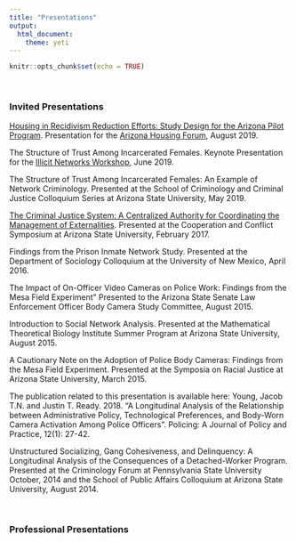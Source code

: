 ```yaml
---
title: "Presentations"
output: 
  html_document:
    theme: yeti
---
```


```r
knitr::opts_chunk$set(echo = TRUE)
```

<br>

### Invited Presentations

[Housing in Recidivism Reduction Efforts: Study Design for the Arizona Pilot Program](https://github.com/jacobtnyoung/jacobtnyoung.github.io/raw/master/_presentations/housing_forum_presentation_young.pdf). Presentation for the [Arizona Housing Forum](https://housing.az.gov/2019-arizona-housing-forum/overview), August 2019.

The Structure of Trust Among Incarcerated Females. Keynote Presentation for the [Illicit Networks Workshop](https://illicitnetworksworkshop.com/), June 2019.

The Structure of Trust Among Incarcerated Females: An Example of Network Criminology. Presented at the School of Criminology and Criminal Justice Colloquium Series at Arizona State University, May 2019.

[The Criminal Justice System: A Centralized Authority for Coordinating the Management of Externalities](https://vimeo.com/205621861). Presented at the Cooperation and Conflict Symposium at Arizona State University, February 2017.

Findings from the Prison Inmate Network Study. Presented at the Department of Sociology Colloquium at the University of New Mexico, April 2016.

The Impact of On-Officer Video Cameras on Police Work: Findings from the Mesa Field Experiment” Presented to the Arizona State Senate Law Enforcement Officer Body Camera Study Committee, August 2015.

Introduction to Social Network Analysis. Presented at the Mathematical Theoretical Biology Institute Summer Program at Arizona State University, August 2015.

A Cautionary Note on the Adoption of Police Body Cameras: Findings from the Mesa Field Experiment. Presented at the Symposia on Racial Justice at Arizona State University, March 2015.

The publication related to this presentation is available here:
Young, Jacob T.N. and Justin T. Ready. 2018. “A Longitudinal Analysis of the Relationship between Administrative Policy, Technological Preferences, and Body-Worn Camera Activation Among Police Officers”. Policing: A Journal of Policy and Practice, 12(1): 27-42.

Unstructured Socializing, Gang Cohesiveness, and Delinquency: A Longitudinal Analysis of the Consequences of a Detached-Worker Program. Presented at the Criminology Forum at Pennsylvania State University October, 2014 and the School of Public Affairs Colloquium at Arizona State University, August 2014.

<br>

### Professional Presentations
